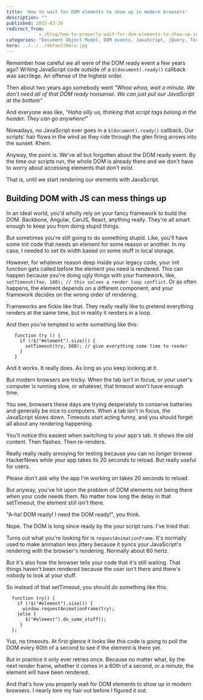 ```yaml
---
title: 'How to wait for DOM elements to show up in modern browsers'
description: ""
published: 2015-03-26
redirect_from: 
            - /blog/how-to-properly-wait-for-dom-elements-to-show-up-in-modern-browsers/swizec/6663
categories: "Document Object Model, DOM events, JavaScript, jQuery, Technical"
hero: ../../../defaultHero.jpg
---
```

Remember how careful we all were of the DOM ready event a few years ago? Writing JavaScript code outside of a `$(document).ready()` callback was sacrilege. An offense of the highest order.



Then about two years ago somebody went _&quot;Whoa whoa, wait a minute. We don&#x27;t need all of that DOM ready nonsense. We can just put our JavaScript at the bottom&quot;_



And everyone was like, _&quot;Haha silly us, thinking that script tags belong in the header. They can go anywhere!&quot;_



Nowadays, no JavaScript ever goes in a `$(document).ready()` callback. Our scripts&#x27; hair flows in the wind as they ride through the glen firing arrows into the sunset. Khem.



Anyway, the point is. We&#x27;ve all but forgotten about the DOM ready event. By the time our scripts run, the whole DOM is already there and we don&#x27;t have to worry about accessing elements that don&#x27;t exist.



That is, until we start rendering our elements with JavaScript.



## Building DOM with JS can mess things up



In an ideal world, you&#x27;d wholly rely on your fancy framework to build the DOM. Backbone, Angular, CanJS, React, anything really. They&#x27;re all smart enough to keep you from doing stupid things.



But sometimes you&#x27;re still going to do something stupid. Like, you&#x27;ll have some init code that needs an element for some reason or another. In my case, I needed to set its width based on some stuff in local storage.



However, for whatever reason deep inside your legacy code, your init function gets called before the element you need is rendered. This can happen because you&#x27;re doing ugly things with your framework, like, `setTimeout(foo, 100); // this solves a render loop conflict`. Or as often happens, the element depends on a different component, and your framework decides on the wrong order of rendering.



Frameworks are fickle like that. They really really like to pretend everything renders at the same time, but in reality it renders in a loop.



And then you&#x27;re tempted to write something like this:



```
   function try () {
     if (!$("#element").size()) {
       setTimeout(try, 500); // give everything some time to render
     } 
   }
```



And it works. It really does. As long as you keep looking at it.



But modern browsers are tricky. When the tab isn&#x27;t in focus, or your user&#x27;s computer is running slow, or whatever, that timeout won&#x27;t have enough time.



You see, browsers these days are trying desperately to conserve batteries and generally be nice to computers. When a tab isn&#x27;t in focus, the JavaScript slows down. Timeouts start acting funny, and you should forget all about any rendering happening.



You&#x27;ll notice this easiest when switching to your app&#x27;s tab. It shows the old content. Then flashes. Then re-renders.



Really really really annoying for testing because you can no longer browse HackerNews while your app takes its 20 seconds to reload. But really useful for users.



Please don&#x27;t ask why the app I&#x27;m working on takes 20 seconds to reload.



But anyway, you&#x27;ve hit upon the problem of DOM elements not being there when your code needs them. No matter how long the delay in that setTimeout, the element still isn&#x27;t there.



&quot;A-ha! DOM ready! I need the DOM ready!&quot;, you think.



Nope. The DOM is long since ready by the your script runs. I&#x27;ve tried that.



Turns out what you&#x27;re looking for is `requestAnimationFrame`. It&#x27;s normally used to make animation less jittery because it syncs your JavaScript&#x27;s rendering with the browser&#x27;s rendering. Normally about 60 hertz.



But it&#x27;s also how the browser tells your code that it&#x27;s still waiting. That things haven&#x27;t been rendered because the user isn&#x27;t there and there&#x27;s nobody to look at your stuff.



So instead of that setTimeout, you should do something like this:



```
  function try() {
    if (!$("#element").size()) {
      window.requestAnimationFrame(try);
    }else {
       $("#element").do_some_stuff();
     }
  };
```



Yup, no timeouts. At first glance it looks like this code is going to poll the DOM every 60th of a second to see if the element is there yet.



But in practice it only ever retries once. Because no matter what, by the next render frame, whether it comes in a 60th of a second, or a minute, the element will have been rendered.



And that&#x27;s how you properly wait for DOM elements to show up in modern browsers. I nearly tore my hair out before I figured it out.
